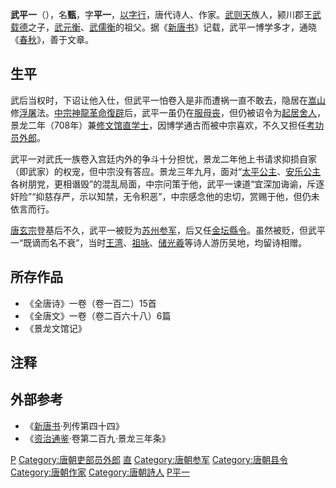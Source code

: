 '''武平一'''（{{bd|7世纪|？|8世纪|？|catIdx=W武}}），名'''甄'''，字'''平一'''，[[以字行|以字行]]，唐代诗人、作家。[[武则天|武则天]]族人，颍川郡王[[武载德|武载德]]之子，[[武元衡|武元衡]]、[[武儒衡|武儒衡]]的祖父。据《[[新唐书|新唐书]]》记载，武平一博学多才，通晓《[[春秋_(史书)|春秋]]》，善于文章。

== 生平 ==
武后当权时，下诏让他入仕，但武平一怕卷入是非而遭祸一直不敢去，隐居在[[嵩山|嵩山]]修[[佛教|浮屠]]法。[[唐中宗|中宗]][[神龍革命|神龍革命]][[復辟|復辟]]后，武平一虽仍在[[服丧|服母丧]]，但仍被诏令为[[起居舍人|起居舍人]]，景龙二年（708年）兼[[修文馆直学士|修文馆直学士]]，因博学通古而被中宗喜欢，不久又担任[[考功员外郎|考功员外郎]]。

武平一对武氏一族卷入宫廷内外的争斗十分担忧，景龙二年他上书请求抑损自家（即武家）的权宠，但中宗没有答应。景龙三年九月，面对“[[太平公主|太平公主]]、[[安乐公主|安乐公主]]各树朋党，更相谮毁”的混乱局面，中宗问策于他，武平一谏道“宜深加诲谕，斥逐奸险”“抑慈存严，示以知禁，无令积恶”，中宗感念他的忠切，赏赐于他，但仍未依言而行。

[[唐玄宗|唐玄宗]]登基后不久，武平一被贬为[[苏州_(隋朝)|苏州]][[参军|参军]]，后又任[[金坛|金坛]][[縣令|縣令]]。虽然被贬，但武平一“既谪而名不衰”，当时[[王湾|王湾]]、[[祖咏|祖咏]]、[[储光羲|储光羲]]等诗人游历吴地，均留诗相赠。

== 所存作品 ==
* 《全唐诗》一卷（卷一百二）15首
* 《全唐文》一卷（卷二百六十八）6篇
* 《景龙文馆记》

== 注释 ==
{{reflist}}
== 外部参考 ==
* 《[[新唐书|新唐书]]·列传第四十四》
* 《[[资治通鉴|资治通鉴]]·卷第二百九·景龙三年条》

{{DEFAULTSORT:W}}
[[Category:武周宗室|P]]
[[Category:唐朝吏部员外郎|Category:唐朝吏部员外郎]]
[[Category:唐朝学士|直]]
[[Category:唐朝参军|Category:唐朝参军]]
[[Category:唐朝县令|Category:唐朝县令]]
[[Category:唐朝作家|Category:唐朝作家]]
[[Category:唐朝詩人|Category:唐朝詩人]]
[[Category:武姓|P平一]]